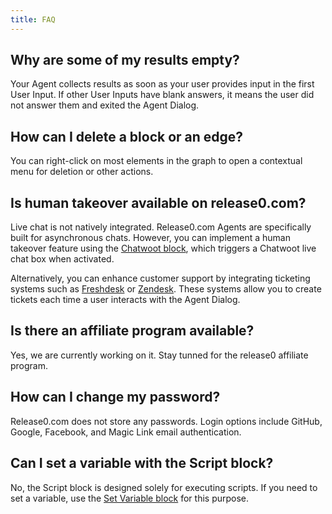 ```yaml
---
title: FAQ
---
```


## Why are some of my results empty?

Your Agent collects results as soon as your user provides input in the first User Input. If other User Inputs have blank answers, it means the user did not answer them and exited the Agent Dialog.

## How can I delete a block or an edge?

You can right-click on most elements in the graph to open a contextual menu for deletion or other actions.

## Is human takeover available on release0.com?

Live chat is not natively integrated. Release0.com Agents are specifically built for asynchronous chats. However, you can implement a human takeover feature using the [Chatwoot block](/help/editor/blocks/integrations/chatwoot), which triggers a Chatwoot live chat box when activated.

Alternatively, you can enhance customer support by integrating ticketing systems such as [Freshdesk](https://freshdesk.com/) or [Zendesk](https://www.zendesk.com/). These systems allow you to create tickets each time a user interacts with the Agent Dialog.

## Is there an affiliate program available?

Yes, we are currently working on it. Stay tunned for the release0 affiliate program.

## How can I change my password?

Release0.com does not store any passwords. Login options include GitHub, Google, Facebook, and Magic Link email authentication.

## Can I set a variable with the Script block?

No, the Script block is designed solely for executing scripts. If you need to set a variable, use the [Set Variable block](./editor/blocks/logic/set-variable.mdx) for this purpose.

